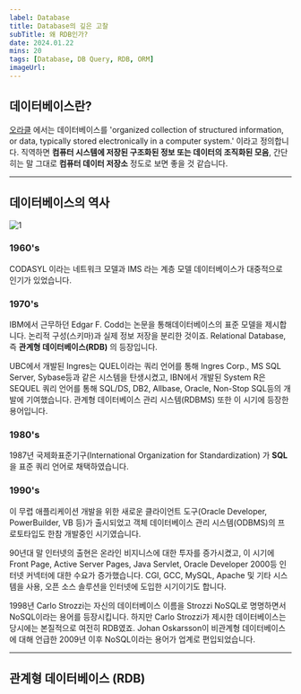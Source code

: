 ```yaml
---
label: Database
title: Database의 깊은 고찰
subTitle: 왜 RDB인가?
date: 2024.01.22
mins: 20
tags: [Database, DB Query, RDB, ORM]
imageUrl:
---
```


## 데이터베이스란?

[오라클](https://www.oracle.com/database/what-is-database/)
에서는 데이터베이스를 'organized collection of structured information, or data, 
typically stored electronically in a computer system.' 이라고 정의합니다. 
직역하면 **컴퓨터 시스템에 저장된 구조화된 정보 또는 데이터의 조직화된 모음**, 간단히는 말 그대로 
**컴퓨터 데이터 저장소** 
정도로 보면 좋을 것 같습니다.

---

## 데이터베이스의 역사

![1](/posts/deep/database/history_database.png "데이터베이스의 역사")

### 1960's
CODASYL 이라는 네트워크 모델과 IMS 라는 계층 모델 데이터베이스가 대중적으로 인기가 있었습니다.

### 1970's
IBM에서 근무하던 Edgar F. Codd는 논문을 통해데이터베이스의 표준 모델을 제시합니다. 
논리적 구성(스키마)과 실제 정보 저장을 분리한 것이죠.
Relational Database, 즉 **관계형 데이터베이스(RDB)** 의 등장입니다. 

UBC에서 개발된 Ingres는 QUEL이라는 쿼리 언어를 통해 Ingres Corp., MS SQL Server, Sybase등과 같은 시스템을 탄생시켰고,
IBN에서 개발된 System R은 SEQUEL 쿼리 언어를 통해 SQL/DS, DB2, Allbase, Oracle, Non-Stop SQL등의 개발에 기여했습니다.
관계형 데이터베이스 관리 시스템(RDBMS) 또한 이 시기에 등장한 용어입니다. 

### 1980's

1987년 국제화표준기구(International Organization for Standardization) 가 **SQL**을 표준 쿼리 언어로 채택하였습니다.

### 1990's

이 무렵 애플리케이션 개발을 위한 새로운 클라이언트 도구(Oracle Developer, PowerBuilder, VB 등)가 출시되었고
객체 데이터베이스 관리 시스템(ODBMS)의 프로토타입도 한참 개발중인 시기였습니다.

90년대 말 인터넷의 출현은 온라인 비지니스에 대한 투자를 증가시켰고, 이 시기에 
Front Page, Active Server Pages, Java Servlet, Oracle Developer 2000등 인터넷 커넥터에 대한 수요가 증가했습니다. 
CGI, GCC, MySQL, Apache 및 기타 시스템을 사용, 오픈 소스 솔루션을 인터넷에 도입한 시기이기도 합니다.

1998년 Carlo Strozzi는 자신의 데이터베이스 이름을 Strozzi NoSQL로 명명하면서 NoSQL이라는 용어를 등장시킵니다.
하지만 Carlo Strozzi가 제시한 데이터베이스는 당시에는 본질적으로 여전히 RDB였죠. 
Johan Oskarsson이 비관계형 데이터베이스에 대해 언급한 2009년 이후 NoSQL이라는 용어가 업계로 편입되었습니다.

---

## 관계형 데이터베이스 (RDB)




